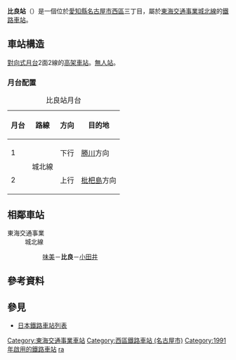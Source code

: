 {{日本車站資訊
|公司色      = #f77321
|站名      = 比良站
|圖片      = 比良駅（東海交通事業城北線） - panoramio.jpg
|圖片說明  = 站舍
|日文原名  = 比良
|平假名  = ひら
|羅馬拼音  = Hira
|電報略號  =
|車站構造    = [[高架車站|高架車站]]
|月台配置    = 2面2線
|乘客人數  = 114
|上下車人次  = 
|統計年度  = 2018年
|所在地    = {{JPN}}[[愛知縣|愛知縣]][[名古屋市|名古屋市]][[西區_(名古屋市)|西區]]{{link-ja|比良 (名古屋市)|比良 (名古屋市)|比良}}三丁目
|座標      = {{coord|35|13|43.35|N|136|54|10.17|E|region:JP-23_type:railwaystation|display=inline,title}}
|啟用年月日= 1991年（[[平成|平成]]3年）12月1日
|廢站年月日=
|備註      = [[無人站|無人站]]
|adjacent = {{Adjacent stations|system=東海交通事業|line=城北線|left=味美|right=小田井|note-left=2.7km|note-mid=距離[[勝川站|勝川]]4.5km|note-right=2.2km}}
}}
'''比良站'''（{{jpn|j=比良駅|hg=ひらえき|rm=Hira eki|f=y}}）是一個位於[[愛知縣|愛知縣]][[名古屋市|名古屋市]][[西區_(名古屋市)|西區]]{{link-ja|比良 (名古屋市)|比良 (名古屋市)|比良}}三丁目，屬於[[東海交通事業|東海交通事業]][[城北線_(東海交通事業)|城北線]]的[[鐵路車站|鐵路車站]]。
== 車站構造 ==
[[對向式月台|對向式月台]]2面2線的[[高架車站|高架車站]]。[[無人站|無人站]]。
=== 月台配置 ===
{| class="wikitable"
|+ 比良站月台
|-
!月台!!路線!!方向!!目的地
|-
! 1
| rowspan="2"|{{Color|#f77321|〓}}城北線
| style="text-align:center" | 下行
| [[勝川站|勝川]]方向
|-
! 2
| style="text-align:center" | 上行
| [[枇杷島站|枇杷島]]方向
|}
== 相鄰車站 ==
; 東海交通事業
: 城北線
:: [[味美站_(東海交通事業)|味美]]－'''比良'''－[[小田井站|小田井]]
== 參考資料 ==
{{Reflist}}
== 參見 ==
* [[日本鐵路車站列表|日本鐵路車站列表]]
{{城北線}}
{{DEFAULTSORT:Hira}}
[[Category:東海交通事業車站|Category:東海交通事業車站]]
[[Category:西區鐵路車站_(名古屋市)|Category:西區鐵路車站 (名古屋市)]]
[[Category:1991年啟用的鐵路車站|Category:1991年啟用的鐵路車站]]
[[Category:日本鐵路車站_Hi|ra]]